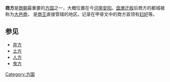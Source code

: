 {{Unreferenced|time=2019-05-29T02:03:49+00:00}}
'''商方'''是[[商朝|商朝]]最重要的[[方国|方国]]之一，大概位置在今[[河南|河南]][[安阳|安阳]]。[[盘庚迁殷|盘庚迁殷]]后商方的都城被称为[[大邑商|大邑商]]，  是[[商王|商王]]直接管辖的地区。记录在甲骨文中的商方首领有[[妇好|妇好]]等。
==参见==
* [[井方|井方]]
* [[土方|土方]]
* [[人方|人方]]
* [[鬼方|鬼方]]
{{DEFAULTSORT:S}}
[[Category:方国|Category:方国]]
{{china-hist-stub}}